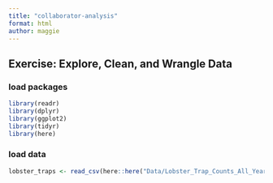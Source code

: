 ```yaml
---
title: "collaborator-analysis"
format: html
author: maggie
---
```

## Exercise: Explore, Clean, and Wrangle Data

### load packages
```r
library(readr)
library(dplyr)
library(ggplot2)
library(tidyr)
library(here)
```

### load data
```r
lobster_traps <- read_csv(here::here("Data/Lobster_Trap_Counts_All_Years_20210519.csv"))
```


